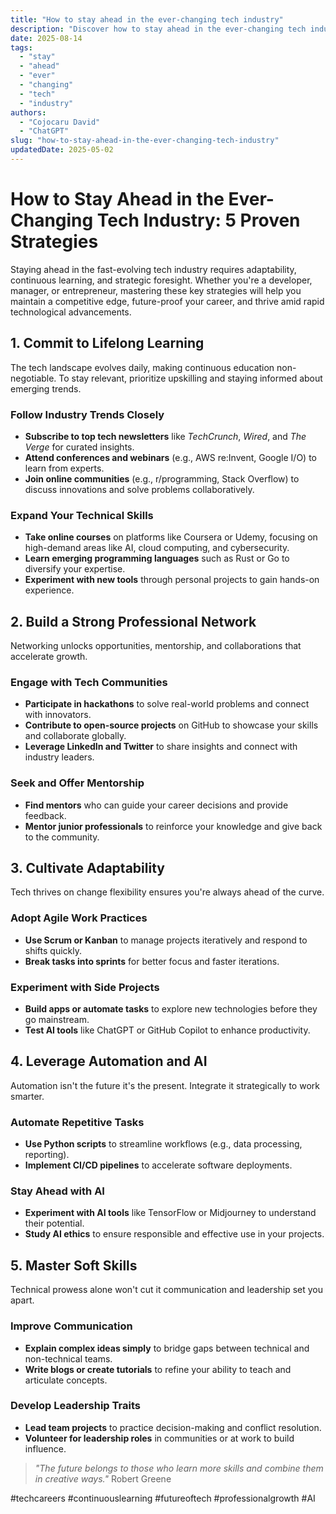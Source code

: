 ```yaml
---
title: "How to stay ahead in the ever-changing tech industry"
description: "Discover how to stay ahead in the ever-changing tech industry with this in-depth guide, providing actionable insights and practical tips to boost your knowledge and results."
date: 2025-08-14
tags:
  - "stay"
  - "ahead"
  - "ever"
  - "changing"
  - "tech"
  - "industry"
authors:
  - "Cojocaru David"
  - "ChatGPT"
slug: "how-to-stay-ahead-in-the-ever-changing-tech-industry"
updatedDate: 2025-05-02
---
```


# How to Stay Ahead in the Ever-Changing Tech Industry: 5 Proven Strategies  

Staying ahead in the fast-evolving tech industry requires adaptability, continuous learning, and strategic foresight. Whether you're a developer, manager, or entrepreneur, mastering these key strategies will help you maintain a competitive edge, future-proof your career, and thrive amid rapid technological advancements.  

## 1. Commit to Lifelong Learning  

The tech landscape evolves daily, making continuous education non-negotiable. To stay relevant, prioritize upskilling and staying informed about emerging trends.  

### Follow Industry Trends Closely  
- **Subscribe to top tech newsletters** like *TechCrunch*, *Wired*, and *The Verge* for curated insights.  
- **Attend conferences and webinars** (e.g., AWS re:Invent, Google I/O) to learn from experts.  
- **Join online communities** (e.g., r/programming, Stack Overflow) to discuss innovations and solve problems collaboratively.  

### Expand Your Technical Skills  
- **Take online courses** on platforms like Coursera or Udemy, focusing on high-demand areas like AI, cloud computing, and cybersecurity.  
- **Learn emerging programming languages** such as Rust or Go to diversify your expertise.  
- **Experiment with new tools** through personal projects to gain hands-on experience.  

## 2. Build a Strong Professional Network  

Networking unlocks opportunities, mentorship, and collaborations that accelerate growth.  

### Engage with Tech Communities  
- **Participate in hackathons** to solve real-world problems and connect with innovators.  
- **Contribute to open-source projects** on GitHub to showcase your skills and collaborate globally.  
- **Leverage LinkedIn and Twitter** to share insights and connect with industry leaders.  

### Seek and Offer Mentorship  
- **Find mentors** who can guide your career decisions and provide feedback.  
- **Mentor junior professionals** to reinforce your knowledge and give back to the community.  

## 3. Cultivate Adaptability  

Tech thrives on change flexibility ensures you're always ahead of the curve.  

### Adopt Agile Work Practices  
- **Use Scrum or Kanban** to manage projects iteratively and respond to shifts quickly.  
- **Break tasks into sprints** for better focus and faster iterations.  

### Experiment with Side Projects  
- **Build apps or automate tasks** to explore new technologies before they go mainstream.  
- **Test AI tools** like ChatGPT or GitHub Copilot to enhance productivity.  

## 4. Leverage Automation and AI  

Automation isn't the future it's the present. Integrate it strategically to work smarter.  

### Automate Repetitive Tasks  
- **Use Python scripts** to streamline workflows (e.g., data processing, reporting).  
- **Implement CI/CD pipelines** to accelerate software deployments.  

### Stay Ahead with AI  
- **Experiment with AI tools** like TensorFlow or Midjourney to understand their potential.  
- **Study AI ethics** to ensure responsible and effective use in your projects.  

## 5. Master Soft Skills  

Technical prowess alone won't cut it communication and leadership set you apart.  

### Improve Communication  
- **Explain complex ideas simply** to bridge gaps between technical and non-technical teams.  
- **Write blogs or create tutorials** to refine your ability to teach and articulate concepts.  

### Develop Leadership Traits  
- **Lead team projects** to practice decision-making and conflict resolution.  
- **Volunteer for leadership roles** in communities or at work to build influence.  

> _"The future belongs to those who learn more skills and combine them in creative ways."_   Robert Greene  

#techcareers #continuouslearning #futureoftech #professionalgrowth #AI